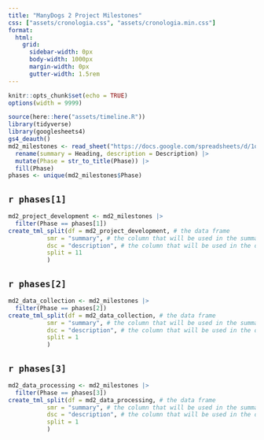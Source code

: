 ```yaml
---
title: "ManyDogs 2 Project Milestones"
css: ["assets/cronologia.css", "assets/cronologia.min.css"]
format:
  html: 
    grid:
      sidebar-width: 0px
      body-width: 1000px
      margin-width: 0px
      gutter-width: 1.5rem
---
```



```r
knitr::opts_chunk$set(echo = TRUE)
options(width = 9999)

source(here::here("assets/timeline.R"))
library(tidyverse)
library(googlesheets4)
gs4_deauth()
md2_milestones <- read_sheet("https://docs.google.com/spreadsheets/d/1o1Bux8H0Xy-qqpApkalYfIOrhD8YbSWyf1S97yymMxw/") |> 
  rename(summary = Heading, description = Description) |> 
  mutate(Phase = str_to_title(Phase)) |> 
  fill(Phase)
phases <- unique(md2_milestones$Phase)
```

## `r phases[1]`

```r
md2_project_development <- md2_milestones |> 
  filter(Phase == phases[1])
create_tml_split(df = md2_project_development, # the data frame
           smr = "summary", # the column that will be used in the summary 
           dsc = "description", # the column that will be used in the description
           split = 11
           )
```


## `r phases[2]`

```r
md2_data_collection <- md2_milestones |> 
  filter(Phase == phases[2])
create_tml_split(df = md2_data_collection, # the data frame
           smr = "summary", # the column that will be used in the summary 
           dsc = "description", # the column that will be used in the description
           split = 1
           )
```


## `r phases[3]`

```r
md2_data_processing <- md2_milestones |> 
  filter(Phase == phases[3])
create_tml_split(df = md2_data_processing, # the data frame
           smr = "summary", # the column that will be used in the summary 
           dsc = "description", # the column that will be used in the description
           split = 1
           )
```
